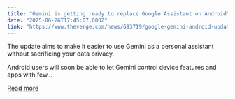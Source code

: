 ```yaml
---
title: "Gemini is getting ready to replace Google Assistant on Android"
date: "2025-06-26T17:45:07.000Z"
link: "https://www.theverge.com/news/693719/google-gemini-android-update-apps-activity"
---
```


The update aims to make it easier to use Gemini as a personal assistant without sacrificing your data privacy.	

Android users will soon be able to let Gemini control device features and apps with few...

[Read more](https://www.theverge.com/news/693719/google-gemini-android-update-apps-activity)
